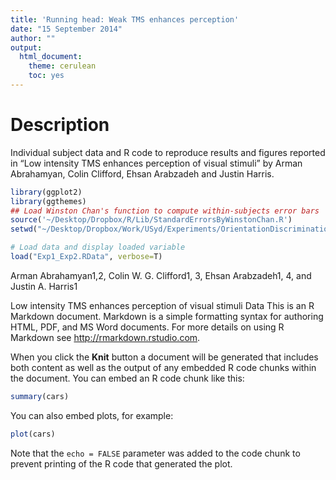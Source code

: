 ```yaml
---
title: 'Running head: Weak TMS enhances perception'
date: "15 September 2014"
author: ""
output:
  html_document:
    theme: cerulean
    toc: yes
---
```


# Description
Individual subject data and R code to reproduce results and figures reported in "Low intensity TMS enhances perception of visual stimuli" by Arman Abrahamyan, Colin Clifford, Ehsan Arabzadeh and Justin Harris. 

```r
library(ggplot2)
library(ggthemes)
## Load Winston Chan's function to compute within-subjects error bars
source('~/Desktop/Dropbox/R/Lib/StandardErrorsByWinstonChan.R')
setwd("~/Desktop/Dropbox/Work/USyd/Experiments/OrientationDiscrimination_LowTMS/OrientationExp_DataAnalysis_R/")

# Load data and display loaded variable
load("Exp1_Exp2.RData", verbose=T)

```


Arman Abrahamyan1,2, Colin W. G. Clifford1, 3, Ehsan Arabzadeh1, 4,
and Justin A. Harris1


Low intensity TMS enhances perception of visual stimuli
Data 
This is an R Markdown document. Markdown is a simple formatting syntax for authoring HTML, PDF, and MS Word documents. For more details on using R Markdown see <http://rmarkdown.rstudio.com>.

When you click the **Knit** button a document will be generated that includes both content as well as the output of any embedded R code chunks within the document. You can embed an R code chunk like this:

```r
summary(cars)
```

You can also embed plots, for example:

```r
plot(cars)
```

Note that the `echo = FALSE` parameter was added to the code chunk to prevent printing of the R code that generated the plot.
